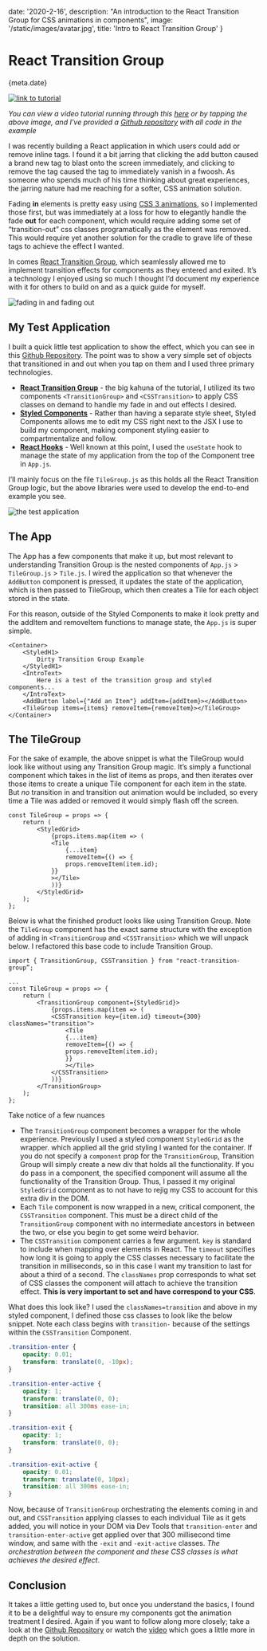
date: '2020-2-16',
description: "An introduction to the React Transition Group for CSS animations in components",
image: '/static/images/avatar.jpg',
title: 'Intro to React Transition Group'
}


# React Transition Group

<Date>{meta.date}</Date>

[![link to tutorial](/static/images/transition-group/video.png)](https://youtu.be/ElbruR89FQM)

_You can view a video tutorial running through this [here](https://youtu.be/ElbruR89FQM) or by tapping the above image, and I've provided a [Github repository](https://github.com/danmostudco/ReactTransitionGroupExample) with all code in the example_

I was recently building a React application in which users could add or remove inline tags. I found it a bit jarring that clicking the add button caused a brand new tag to blast onto the screen immediately, and clicking to remove the tag caused the tag to immediately vanish in a fwoosh. As someone who spends much of his time thinking about great experiences, the jarring nature had me reaching for a softer, CSS animation solution.

Fading **in** elements is pretty easy using [CSS 3 animations](https://developer.mozilla.org/en-US/docs/Web/CSS/animation), so I implemented those first, but was immediately at a loss for how to elegantly handle the fade **out** for each component, which would require adding some set of “transition-out” css classes programatically as the element was removed. This would require yet another solution for the cradle to grave life of these tags to achieve the effect I wanted.

In comes [React Transition Group](https://reactcommunity.org/react-transition-group/), which seamlessly allowed me to implement transition effects for components as they entered and exited. It’s a technology I enjoyed using so much I thought I’d document my experience with it for others to build on and as a quick guide for myself.

![fading in and fading out](/static/images/transition-group/frames.jpg)

## My Test Application

I built a quick little test application to show the effect, which you can see in this [Github Repository](https://github.com/danmostudco/ReactTransitionGroupExample). The point was to show a very simple set of objects that transitioned in and out when you tap on them and I used three primary technologies.

- **[React Transition Group](https://github.com/reactjs/react-transition-group)** - the big kahuna of the tutorial, I utilized its two components `<TransitionGroup>` and `<CSSTransition>` to apply CSS classes on demand to handle my fade in and out effects I desired.
- **[Styled Components](https://github.com/styled-components/styled-components)** - Rather than having a separate style sheet, Styled Components allows me to edit my CSS right next to the JSX I use to build my component, making component styling easier to compartmentalize and follow.
- **[React Hooks](https://reactjs.org/docs/hooks-reference.html)** - Well known at this point, I used the `useState` hook to manage the state of my application from the top of the Component tree in `App.js`.

I’ll mainly focus on the file `TileGroup.js` as this holds all the React Transition Group logic, but the above libraries were used to develop the end-to-end example you see.

![the test application](/static/images/transition-group/appscreenshot.png)

## The App

The App has a few components that make it up, but most relevant to understanding Transition Group is the nested components of `App.js` > `TileGroup.js` > `Tile.js`. I wired the application so that whenever the `AddButton` component is pressed, it updates the state of the application, which is then passed to TileGroup, which then creates a Tile for each object stored in the state.

For this reason, outside of the Styled Components to make it look pretty and the addItem and removeItem functions to manage state, the `App.js` is super simple.

```JSX
<Container>
    <StyledH1>
        Dirty Transition Group Example
    </StyledH1>
    <IntroText>
        Here is a test of the transition group and styled components...
    </IntroText>
    <AddButton label={"Add an Item"} addItem={addItem}></AddButton>
    <TileGroup items={items} removeItem={removeItem}></TileGroup>
</Container>
```

## The TileGroup

For the sake of example, the above snippet is what the TileGroup would look like without using any Transition Group magic. It’s simply a functional component which takes in the list of items as props, and then iterates over those items to create a unique Tile component for each item in the state. But _no_ transition in and transition out animation would be included, so every time a Tile was added or removed it would simply flash off the screen.

```JSX
const TileGroup = props => {
    return (
        <StyledGrid>
            {props.items.map(item => (
            <Tile
                {...item}
                removeItem={() => {
                props.removeItem(item.id);
            }}
            ></Tile>
            ))}
        </StyledGrid>
    );
};
```

Below is what the finished product looks like using Transition Group. Note the `TileGroup` component has the exact same structure with the exception of adding in `<TransitionGroup` and `<CSSTransition>` which we will unpack below. I refactored this base code to include Transition Group.

```JSX
import { TransitionGroup, CSSTransition } from "react-transition-group”;

...
const TileGroup = props => {
    return (
        <TransitionGroup component={StyledGrid}>
            {props.items.map(item => (
            <CSSTransition key={item.id} timeout={300} classNames="transition">
                <Tile
                {...item}
                removeItem={() => {
                props.removeItem(item.id);
                }}
                ></Tile>
            </CSSTransition>
            ))}
        </TransitionGroup>
    );
};
```

Take notice of a few nuances

- The `TransitionGroup` component becomes a wrapper for the whole experience. Previously I used a styled component `StyledGrid` as the wrapper. which applied all the grid styling I wanted for the container. If you do not specify a `component` prop for the `TransitionGroup`, Transition Group will simply create a new div that holds all the functionality. If you do pass in a component, the specified component will assume all the functionality of the Transition Group. Thus, I passed it my original `StyledGrid` component as to not have to rejig my CSS to account for this extra div in the DOM.
- Each `Tile` component is now wrapped in a new, critical component, the `CSSTransition` component. This must be a direct child of the `TransitionGroup` component with no intermediate ancestors in between the two, or else you begin to get some weird behavior.
- The `CSSTransition` component carries a few argument. `key` is standard to include when mapping over elements in React. The `timeout` specifies how long it is going to apply the CSS classes necessary to facilitate the transition in milliseconds, so in this case I want my transition to last for about a third of a second. The `classNames` prop corresponds to what set of CSS classes the component will attach to achieve the transition effect. **This is very important to set and have correspond to your CSS**.

What does this look like? I used the `classNames=transition` and above in my styled component, I defined those css classes to look like the below snippet. Note each class begins with `transition-` because of the settings within the `CSSTransition` Component.

```CSS
.transition-enter {
    opacity: 0.01;
    transform: translate(0, -10px);
}

.transition-enter-active {
    opacity: 1;
    transform: translate(0, 0);
    transition: all 300ms ease-in;
}

.transition-exit {
    opacity: 1;
    transform: translate(0, 0);
}

.transition-exit-active {
    opacity: 0.01;
    transform: translate(0, 10px);
    transition: all 300ms ease-in;
}
```

Now, because of `TransitionGroup` orchestrating the elements coming in and out, and `CSSTransition` applying classes to each individual Tile as it gets added, you will notice in your DOM via Dev Tools that `transition-enter` and `transition-enter-active` get applied over that 300 millisecond time window, and same with the `-exit` and `-exit-active` classes. _The orchestration between the component and these CSS classes is what achieves the desired effect_.

## Conclusion

It takes a little getting used to, but once you understand the basics, I found it to be a delightful way to ensure my components got the animation treatment I desired. Again if you want to follow along more closely; take a look at the [Github Repository](https://github.com/danmostudco/ReactTransitionGroupExample) or watch the [video](https://youtu.be/ElbruR89FQM) which goes a little more in depth on the solution.
